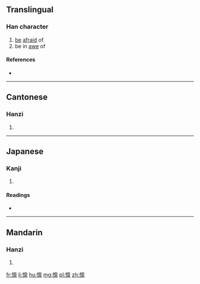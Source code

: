 {{also|懍}}
==Translingual==

===Han character===
{{Han char|rn=61|rad=心|as=13|sn=16|four=|canj=心卜田火 (PYWF)|ids=⿰[[忄]][[禀]]}}

# [[be]] [[afraid]] of
# be in [[awe]] of

====References====
* {{Han ref|kx=0406.141|hdz=42362.090|uh=61D4|ud=25044}}

----

==Cantonese==

===Hanzi===
{{yue-hanzi|jyut=[[lam5]]|y=lam5}}

# {{defn|lang=yue|sort=心13}}

----

==Japanese==

===Kanji===
{{ja-kanji|grade=|rs=心13}}

# {{defn|lang=ja|sort=心13}}

====Readings====
* {{ja-readings|on=[[りん]] (rin), [[らん]] (ran)|kun=[[おそれる]] (osoreru)}}

----

==Mandarin==

===Hanzi===
{{cmn-hanzi|tra=懍|pin=[[lǐn]] ([[lin3]])|wg=lin<sup>3</sup>}}

# {{defn|lang=cmn|sort=心13}}

[[fr:懔]]
[[li:懔]]
[[hu:懔]]
[[mg:懔]]
[[pl:懔]]
[[zh:懔]]